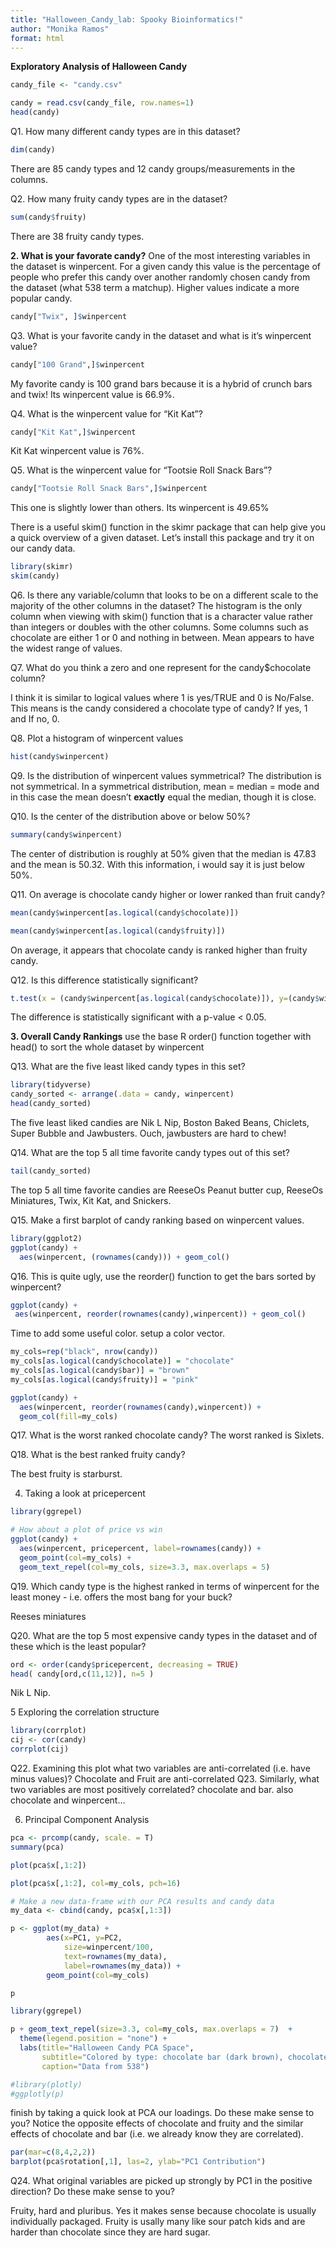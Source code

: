 ```yaml
---
title: "Halloween_Candy_lab: Spooky Bioinformatics!"
author: "Monika Ramos"
format: html
---
```


**Exploratory Analysis of Halloween Candy**
```r
candy_file <- "candy.csv"
```
```r
candy = read.csv(candy_file, row.names=1)
head(candy)
```
Q1. How many different candy types are in this dataset?
```r
dim(candy)
```
There are 85 candy types and 12 candy groups/measurements in the columns. 

Q2. How many fruity candy types are in the dataset?
```r
sum(candy$fruity)
```
There are 38 fruity candy types.

**2. What is your favorate candy?**
One of the most interesting variables in the dataset is winpercent. For a given candy this value is the percentage of people who prefer this candy over another randomly chosen candy from the dataset (what 538 term a matchup). Higher values indicate a more popular candy.

```r
candy["Twix", ]$winpercent
```

Q3. What is your favorite candy in the dataset and what is it’s winpercent value?

```r
candy["100 Grand",]$winpercent
```
My favorite candy is 100 grand bars because it is a hybrid of crunch bars and twix! Its winpercent value is 66.9%.

Q4. What is the winpercent value for “Kit Kat”?
```r
candy["Kit Kat",]$winpercent
```

Kit Kat winpercent value is 76%.

Q5. What is the winpercent value for “Tootsie Roll Snack Bars”?
```r
candy["Tootsie Roll Snack Bars",]$winpercent
```
This one is slightly lower than others. Its winpercent is 49.65%


There is a useful skim() function in the skimr package that can help give you a quick overview of a given dataset. Let’s install this package and try it on our candy data.

```r
library(skimr)
skim(candy)
```

Q6. Is there any variable/column that looks to be on a different scale to the majority of the other columns in the dataset?
The histogram is the only column when viewing with skim() function that is a character value rather than integers or doubles with the other columns. Some columns such as chocolate are either 1 or 0 and nothing in between. Mean appears to have the widest range of values.

Q7. What do you think a zero and one represent for the candy$chocolate column?

I think it is similar to logical values where 1 is yes/TRUE and 0 is No/False. This means is the candy considered a chocolate type of candy? If yes, 1 and If no, 0. 


Q8. Plot a histogram of winpercent values
```r
hist(candy$winpercent)
```


Q9. Is the distribution of winpercent values symmetrical?
The distribution is not symmetrical. In a symmetrical distribution, mean = median = mode and in this case the mean doesn't **exactly** equal the median, though it is close.

Q10. Is the center of the distribution above or below 50%?
```r
summary(candy$winpercent)
```
The center of distribution is roughly at 50% given that the median is 47.83 and the mean is 50.32. With this information, i would say it is just below 50%. 

Q11. On average is chocolate candy higher or lower ranked than fruit candy?
```r
mean(candy$winpercent[as.logical(candy$chocolate)])
```
```r
mean(candy$winpercent[as.logical(candy$fruity)])
```

On average, it appears that chocolate candy is ranked higher than fruity candy.

Q12. Is this difference statistically significant?
```r
t.test(x = (candy$winpercent[as.logical(candy$chocolate)]), y=(candy$winpercent[as.logical(candy$fruity)]))
```
The difference is statistically significant with a p-value < 0.05. 

**3. Overall Candy Rankings**
use the base R order() function together with head() to sort the whole dataset by winpercent

Q13. What are the five least liked candy types in this set?
```r
library(tidyverse)
candy_sorted <- arrange(.data = candy, winpercent)
head(candy_sorted)
```
The five least liked candies are Nik L Nip, Boston Baked Beans, Chiclets, Super Bubble and Jawbusters. Ouch, jawbusters are hard to chew!

Q14. What are the top 5 all time favorite candy types out of this set?

```r
tail(candy_sorted)
```
The top 5 all time favorite candies are ReeseOs Peanut butter cup, ReeseOs Miniatures, Twix, Kit Kat, and Snickers.

Q15. Make a first barplot of candy ranking based on winpercent values.
```r
library(ggplot2)
ggplot(candy) + 
  aes(winpercent, (rownames(candy))) + geom_col()
```

Q16. This is quite ugly, use the reorder() function to get the bars sorted by winpercent?
```r
ggplot(candy) + 
 aes(winpercent, reorder(rownames(candy),winpercent)) + geom_col()
```

Time to add some useful color. setup a color vector. 
```r
my_cols=rep("black", nrow(candy))
my_cols[as.logical(candy$chocolate)] = "chocolate"
my_cols[as.logical(candy$bar)] = "brown"
my_cols[as.logical(candy$fruity)] = "pink"
```

```r
ggplot(candy) + 
  aes(winpercent, reorder(rownames(candy),winpercent)) +
  geom_col(fill=my_cols) 
```
Q17. What is the worst ranked chocolate candy?
The worst ranked is Sixlets.

Q18. What is the best ranked fruity candy?

The best fruity is starburst.

4. Taking a look at pricepercent
```r
library(ggrepel)

# How about a plot of price vs win
ggplot(candy) +
  aes(winpercent, pricepercent, label=rownames(candy)) +
  geom_point(col=my_cols) + 
  geom_text_repel(col=my_cols, size=3.3, max.overlaps = 5)
```
Q19. Which candy type is the highest ranked in terms of winpercent for the least money - i.e. offers the most bang for your buck?

Reeses miniatures 

Q20. What are the top 5 most expensive candy types in the dataset and of these which is the least popular?
```r
ord <- order(candy$pricepercent, decreasing = TRUE)
head( candy[ord,c(11,12)], n=5 )
```
Nik L Nip.


5 Exploring the correlation structure
```r
library(corrplot)
cij <- cor(candy)
corrplot(cij)
```
Q22. Examining this plot what two variables are anti-correlated (i.e. have minus values)?
Chocolate and Fruit are anti-correlated
Q23. Similarly, what two variables are most positively correlated?
chocolate and bar. also chocolate and winpercent...

6. Principal Component Analysis

```r
pca <- prcomp(candy, scale. = T)
summary(pca)
```
```r
plot(pca$x[,1:2])
```

```r
plot(pca$x[,1:2], col=my_cols, pch=16)
```

```r
# Make a new data-frame with our PCA results and candy data
my_data <- cbind(candy, pca$x[,1:3])
```

```r
p <- ggplot(my_data) + 
        aes(x=PC1, y=PC2, 
            size=winpercent/100,  
            text=rownames(my_data),
            label=rownames(my_data)) +
        geom_point(col=my_cols)

p
```

```r
library(ggrepel)

p + geom_text_repel(size=3.3, col=my_cols, max.overlaps = 7)  + 
  theme(legend.position = "none") +
  labs(title="Halloween Candy PCA Space",
       subtitle="Colored by type: chocolate bar (dark brown), chocolate other (light brown), fruity (red), other (black)",
       caption="Data from 538")
```

```r
#library(plotly)
#ggplotly(p)

```

finish by taking a quick look at PCA our loadings. Do these make sense to you? Notice the opposite effects of chocolate and fruity and the similar effects of chocolate and bar (i.e. we already know they are correlated).
```r
par(mar=c(8,4,2,2))
barplot(pca$rotation[,1], las=2, ylab="PC1 Contribution")
```
Q24. What original variables are picked up strongly by PC1 in the positive direction? Do these make sense to you?

Fruity, hard and pluribus. Yes it makes sense because chocolate is usually individually packaged. Fruity is usally many like sour patch kids and are harder than chocolate since they are hard sugar. 
